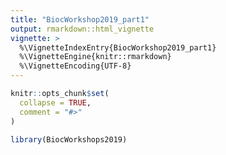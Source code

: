```yaml
---
title: "BiocWorkshop2019_part1"
output: rmarkdown::html_vignette
vignette: >
  %\VignetteIndexEntry{BiocWorkshop2019_part1}
  %\VignetteEngine{knitr::rmarkdown}
  %\VignetteEncoding{UTF-8}
---
```


```r
knitr::opts_chunk$set(
  collapse = TRUE,
  comment = "#>"
)
```

```r
library(BiocWorkshops2019)
```
